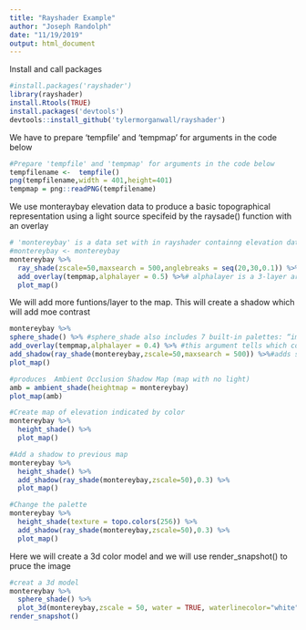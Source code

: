 ```yaml
---
title: "Rayshader Example"
author: "Joseph Randolph"
date: "11/19/2019"
output: html_document
---
```


Install and call packages
```r
#install.packages('rayshader')
library(rayshader)
install.Rtools(TRUE)
install.packages('devtools')
devtools::install_github('tylermorganwall/rayshader')
```

We have to prepare 'tempfile' and 'tempmap' for arguments in the code below
```r
#Prepare 'tempfile' and 'tempmap' for arguments in the code below
tempfilename <-  tempfile()
png(tempfilename,width = 401,height=401)
tempmap = png::readPNG(tempfilename)
```

We use monteraybay elevation data to produce a basic topographical representation using a light source specifeid by the raysade() function with an overlay
```r
# 'montereybay' is a data set with in rayshader containng elevation data
#montereybay <- montereybay
montereybay %>%
  ray_shade(zscale=50,maxsearch = 500,anglebreaks = seq(20,30,0.1)) %>%
  add_overlay(tempmap,alphalayer = 0.5) %>%# alphalayer is a 3-layer array, this argument tells which color is interpretted as completely transparent.
  plot_map()
```

We will add more funtions/layer to the map. This will create a shadow which will add moe contrast
```r
montereybay %>%
sphere_shade() %>% #sphere_shade also includes 7 built-in palettes: “imhof1”, “imhof2”, “imhof3”, imhof4“,”desert“,”bw“,”unicorn
add_overlay(tempmap,alphalayer = 0.4) %>% #this argument tells which color is interpretted as completely transparent
add_shadow(ray_shade(montereybay,zscale=50,maxsearch = 500)) %>%#adds shadow to a textured color array
plot_map()

```


```r
#produces  Ambient Occlusion Shadow Map (map with no light)
amb = ambient_shade(heightmap = montereybay)
plot_map(amb)
```


```r
#Create map of elevation indicated by color
montereybay %>%
  height_shade() %>%
  plot_map()

```

```r
#Add a shadow to previous map
montereybay %>%
  height_shade() %>%
  add_shadow(ray_shade(montereybay,zscale=50),0.3) %>%
  plot_map()
```

```r
#Change the palette
montereybay %>%
  height_shade(texture = topo.colors(256)) %>%
  add_shadow(ray_shade(montereybay,zscale=50),0.3) %>%
  plot_map()

```
 
 Here we will create a 3d color model and we will use render_snapshot() to pruce the image
```r
#creat a 3d model
montereybay %>%
  sphere_shade() %>%
  plot_3d(montereybay,zscale = 50, water = TRUE, waterlinecolor="white")
render_snapshot()

```



